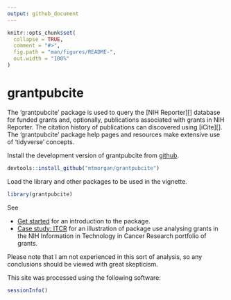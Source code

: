 ```yaml
---
output: github_document
---
```


<!-- README.md is generated from README.Rmd. Please edit that file -->

```r
knitr::opts_chunk$set(
  collapse = TRUE,
  comment = "#>",
  fig.path = "man/figures/README-",
  out.width = "100%"
)
```

# grantpubcite

<!-- badges: start -->
<!-- badges: end -->

The 'grantpubcite' package is used to query the [NIH Reporter][]
database for funded grants and, optionally, publications associated
with grants in NIH Reporter. The citation history of publications can
discovered using [iCite][].  The 'grantpubcite' package help pages and
resources make extensive use of 'tidyverse' concepts.

Install the development version of grantpubcite from [github][].

[github]: https://github.com/mtmorgan/grantpubcite

```r
devtools::install_github("mtmorgan/grantpubcite")
```

Load the library and other packages to be used in the vignette.

```r
library(grantpubcite)
```

See

- [Get started][] for an introduction to the package.
- [Case study: ITCR][] for an illustration of package use analysing
  grants in the NIH Information in Technology in Cancer Research
  portfolio of grants.
  
[Get started]: articles/grantpubcite.html
[Case study: ITCR]: articles/case_study_itcr
  
Please note that I am not experienced in this sort of analysis, so any
conclusions should be viewed with great skepticism.

This site was processed using the following software:

```r
sessionInfo()
```
